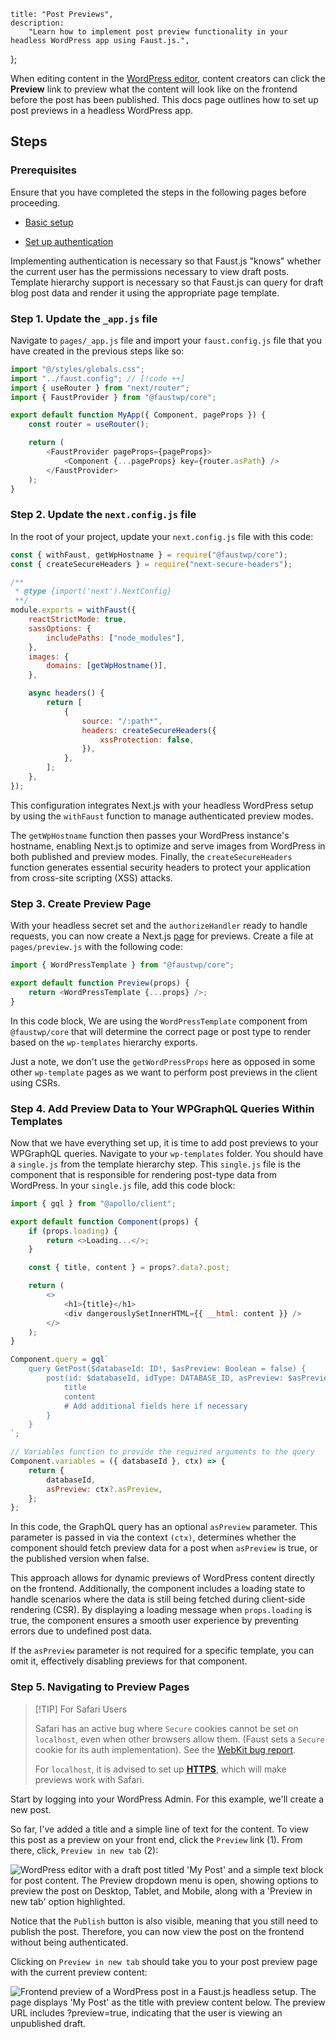 	title: "Post Previews",
	description:
		"Learn how to implement post preview functionality in your headless WordPress app using Faust.js.",
};

When editing content in the [WordPress editor](https://wordpress.com/support/wordpress-editor/), content creators can click the **Preview** link to preview what the content will look like on the frontend before the post has been published. This docs page outlines how to set up post previews in a headless WordPress app.

## Steps

### Prerequisites

Ensure that you have completed the steps in the following pages before proceeding.

- [Basic setup](/docs/how-to/basic-setup)

- [Set up authentication](/docs/how-to/authentication/)

Implementing authentication is necessary so that Faust.js "knows" whether the current user has the permissions necessary to view draft posts. Template hierarchy support is necessary so that Faust.js can query for draft blog post data and render it using the appropriate page template.

### Step 1. Update the `_app.js` file

Navigate to `pages/_app.js` file and import your `faust.config.js` file that you have created in the previous steps like so:

```js title="pages/_app.js" showLineNumbers
import "@/styles/globals.css";
import "../faust.config"; // [!code ++]
import { useRouter } from "next/router";
import { FaustProvider } from "@faustwp/core";

export default function MyApp({ Component, pageProps }) {
	const router = useRouter();

	return (
		<FaustProvider pageProps={pageProps}>
			<Component {...pageProps} key={router.asPath} />
		</FaustProvider>
	);
}
```

### Step 2. Update the `next.config.js` file

In the root of your project, update your `next.config.js` file with this code:

```js title="next.config.js"
const { withFaust, getWpHostname } = require("@faustwp/core");
const { createSecureHeaders } = require("next-secure-headers");

/**
 * @type {import('next').NextConfig}
 **/
module.exports = withFaust({
	reactStrictMode: true,
	sassOptions: {
		includePaths: ["node_modules"],
	},
	images: {
		domains: [getWpHostname()],
	},

	async headers() {
		return [
			{
				source: "/:path*",
				headers: createSecureHeaders({
					xssProtection: false,
				}),
			},
		];
	},
});
```

This configuration integrates Next.js with your headless WordPress setup by using the `withFaust` function to manage authenticated preview modes.

The `getWpHostname` function then passes your WordPress instance's hostname, enabling Next.js to optimize and serve images from WordPress in both published and preview modes. Finally, the `createSecureHeaders` function generates essential security headers to protect your application from cross-site scripting (XSS) attacks.

### Step 3. Create Preview Page

With your headless secret set and the `authorizeHandler` ready to handle requests, you can now create a Next.js [page](https://nextjs.org/docs/basic-features/pages) for previews. Create a file at `pages/preview.js` with the following code:

```js title="pages/preview.js"
import { WordPressTemplate } from "@faustwp/core";

export default function Preview(props) {
	return <WordPressTemplate {...props} />;
}
```

In this code block, We are using the `WordPressTemplate` component from `@faustwp/core` that will determine the correct page or post type to render based on the `wp-templates` hierarchy exports.

Just a note, we don't use the `getWordPressProps` here as opposed in some other `wp-template` pages as we want to perform post previews in the client using CSRs.

### Step 4. Add Preview Data to Your WPGraphQL Queries Within Templates

Now that we have everything set up, it is time to add post previews to your WPGraphQL queries. Navigate to your `wp-templates` folder. You should have a `single.js` from the template hierarchy step. This `single.js` file is the component that is responsible for rendering post-type data from WordPress. In your `single.js` file, add this code block:

```js title="wp-templates/single.js"
import { gql } from "@apollo/client";

export default function Component(props) {
	if (props.loading) {
		return <>Loading...</>;
	}

	const { title, content } = props?.data?.post;

	return (
		<>
			<h1>{title}</h1>
			<div dangerouslySetInnerHTML={{ __html: content }} />
		</>
	);
}

Component.query = gql`
	query GetPost($databaseId: ID!, $asPreview: Boolean = false) {
		post(id: $databaseId, idType: DATABASE_ID, asPreview: $asPreview) {
			title
			content
			# Add additional fields here if necessary
		}
	}
`;

// Variables function to provide the required arguments to the query
Component.variables = ({ databaseId }, ctx) => {
	return {
		databaseId,
		asPreview: ctx?.asPreview,
	};
};
```

In this code, the GraphQL query has an optional `asPreview` parameter. This parameter is passed in via the context `(ctx)`, determines whether the component should fetch preview data for a post when `asPreview` is true, or the published version when false.

This approach allows for dynamic previews of WordPress content directly on the frontend. Additionally, the component includes a loading state to handle scenarios where the data is still being fetched during client-side rendering (CSR). By displaying a loading message when `props.loading` is true, the component ensures a smooth user experience by preventing errors due to undefined post data.

If the `asPreview` parameter is not required for a specific template, you can omit it, effectively disabling previews for that component.

### Step 5. Navigating to Preview Pages

> [!TIP] For Safari Users
>
> Safari has an active bug where `Secure` cookies cannot be set on `localhost`, even when other browsers allow them. (Faust sets a `Secure` cookie for its auth implementation). See the [WebKit bug report](https://bugs.webkit.org/).
>
> For `localhost`, it is advised to set up [**HTTPS**](https://web.dev/articles/how-to-use-local-https), which will make previews work with Safari.

Start by logging into your WordPress Admin. For this example, we'll create a new post.

So far, I've added a title and a simple line of text for the content. To view this post as a preview on your front end, click the `Preview` link (1). From there, click, `Preview in new tab` (2):

![WordPress editor with a draft post titled 'My Post' and a simple text block for post content. The Preview dropdown menu is open, showing options to preview the post on Desktop, Tablet, and Mobile, along with a 'Preview in new tab' option highlighted.
](./images/post-preview.png)

Notice that the `Publish` button is also visible, meaning that you still need to publish the post. Therefore, you can now view the post on the frontend without being authenticated.

Clicking on `Preview in new tab` should take you to your post preview page with the current preview content:

![Frontend preview of a WordPress post in a Faust.js headless setup. The page displays 'My Post' as the title with preview content below. The preview URL includes `?preview=true`, indicating that the user is viewing an unpublished draft.](./images/post-preview-frontend.png)
